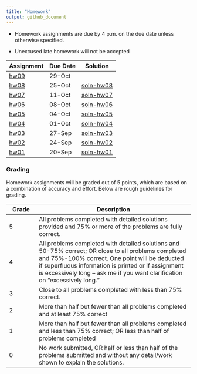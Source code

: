 ```yaml
---
title: "Homework" 
output: github_document
---
```


- Homework assignments are due by 4 p.m. on the due date unless otherwise specified. 

- Unexcused late homework will not be accepted

Assignment |Due Date | Solution
-----|---------|--------
[hw09](hw09.pdf) | 29-Oct | 
[hw08](hw08.pdf) | 25-Oct |  [soln-hw08](soln-hw08.pdf)
[hw07](hw07.pdf) | 11-Oct |  [soln-hw07](soln-hw07.pdf)
[hw06](hw06.pdf) | 08-Oct |  [soln-hw06](soln-hw06.pdf)
[hw05](hw05.pdf) | 04-Oct |  [soln-hw05](soln-hw05.pdf)
[hw04](hw04.pdf) | 01-Oct |  [soln-hw04](soln-hw04.pdf)
[hw03](hw03.pdf) | 27-Sep |  [soln-hw03](soln-hw03.pdf)
[hw02](hw02.pdf) | 24-Sep |  [soln-hw02](soln-hw02.pdf)
[hw01](hw01.pdf) | 20-Sep |  [soln-hw01](soln-hw01.pdf)



### Grading

Homework assignments will be graded out of 5 points, which are based on a combination of accuracy and effort. Below are rough guidelines for grading.

Grade | Description
------|------------------------------
5 |	All problems completed with detailed solutions provided and 75% or more of the problems are fully correct.
4 |	All problems completed with detailed solutions and 50-75% correct; OR close to all problems completed and 75%-100% correct. One point will be deducted if superfluous information is printed or if assignment is excessively long – ask me if you want clarification on "excessively long."
3	| Close to all problems completed with less than 75% correct.
2	| More than half but fewer than all problems completed and at least 75% correct
1	| More than half but fewer than all problems completed and less than 75% correct; OR less than half of problems completed
0	| No work submitted, OR half or less than half of the problems submitted and without any detail/work shown to explain the solutions.